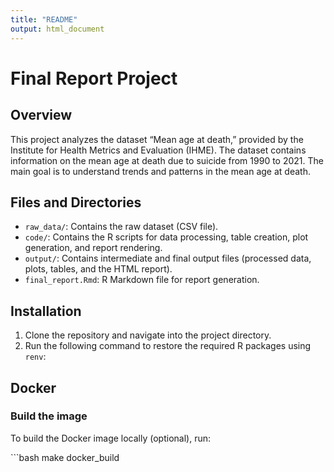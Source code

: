 ```yaml
---
title: "README"
output: html_document
---
```


# Final Report Project

## Overview
This project analyzes the dataset "Mean age at death," provided by the Institute for Health Metrics and Evaluation (IHME). The dataset contains information on the mean age at death due to suicide from 1990 to 2021. The main goal is to understand trends and patterns in the mean age at death.

## Files and Directories
- `raw_data/`: Contains the raw dataset (CSV file).
- `code/`: Contains the R scripts for data processing, table creation, plot generation, and report rendering.
- `output/`: Contains intermediate and final output files (processed data, plots, tables, and the HTML report).
- `final_report.Rmd`: R Markdown file for report generation.

## Installation

1. Clone the repository and navigate into the project directory.
2. Run the following command to restore the required R packages using `renv`:


## Docker

### Build the image

To build the Docker image locally (optional), run:

```bash
make docker_build

